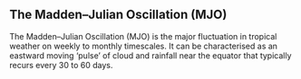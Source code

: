 ## The Madden--Julian Oscillation (MJO)

The Madden--Julian Oscillation (MJO) is the major fluctuation in tropical weather on weekly to monthly timescales. It can be characterised as an eastward moving 'pulse' of cloud and rainfall near the equator that typically recurs every 30 to 60 days.
